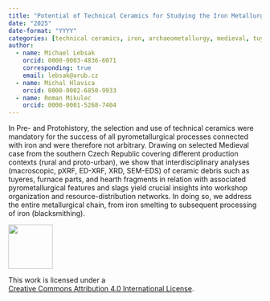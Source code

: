 ---
title: "Potential of Technical Ceramics for Studying the Iron Metallurgical Chaîne Opératoire: Selected Medieval Case Studies from Southern Czech Republic"
date: "2025"
date-format: "YYYY"
categories: [technical ceramics, iron, archaeometallurgy, medieval, tuyeres, iron smelting, blacksmithing]
author: 
  - name: Michael Lebsak
    orcid: 0000-0003-4836-6071
    corresponding: true
    email: lebsak@arub.cz
  - name: Michal Hlavica
    orcid: 0000-0002-6850-9933
  - name: Roman Mikulec
    orcid: 0000-0001-5268-7404
---

In Pre- and Protohistory, the selection and use of technical ceramics were mandatory for the success of all pyrometallurgical processes connected with iron and were therefore not arbitrary. Drawing on selected Medieval case from the southern Czech Republic covering different production contexts (rural and proto-urban), we show that interdisciplinary analyses (macroscopic, pXRF, ED-XRF, XRD, SEM-EDS) of ceramic debris such as tuyeres, furnace parts, and hearth fragments in relation with associated pyrometallurgical features and slags yield crucial insights into workshop organization and resource-distribution networks. In doing so, we address the entire metallurgical chain, from iron smelting to subsequent processing of iron (blacksmithing).
 


::: {layout="[ 20 , 85 ]"}

::: {#column-image}
[![](https://i.creativecommons.org/l/by/4.0/88x31.png){width=88}](http://creativecommons.org/licenses/by/4.0/)
:::

::: {#column-text}
This work is licensed under a<br>[Creative Commons Attribution 4.0 International License](https://creativecommons.org/licenses/by/4.0/).
:::

:::
